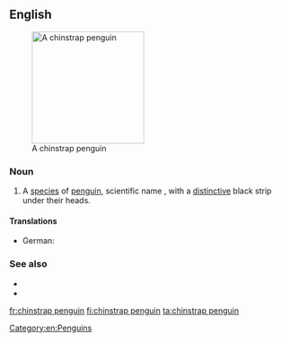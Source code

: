 ==English==
[[Image:Manchot 04.jpg|200px|thumb|right|A chinstrap penguin]]

===Noun===
{{en-noun|head=[[chinstrap]] [[penguin]]}}

# A [[species]] of [[penguin]], scientific name {{taxlink|Pygoscelis antarcticus|species}}, with a [[distinctive]] black strip under their heads.

====Translations====
{{trans-top|''Pygoscelis antarcticus''}}
* German: {{t-|de|Zügelpinguin|m}}
{{trans-mid}}
{{trans-bottom}}

===See also===
* {{pedia}}
* {{specieslite|Pygoscelis antarcticus}}
[[Category:en:Penguins]]

[[fr:chinstrap penguin]]
[[fi:chinstrap penguin]]
[[ta:chinstrap penguin]]